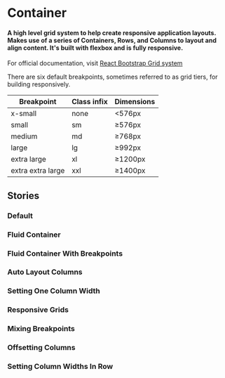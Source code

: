 
# Container

<h4>
  A high level grid system to help create responsive application layouts. 
  Makes use of a series of Containers, Rows, and Columns to layout and align content.
  It's built with flexbox and is fully responsive.
</h4>

For official documentation, visit [React Bootstrap Grid system](https://react-bootstrap.github.io/layout/grid/)

There are six default breakpoints, sometimes referred to as grid tiers, for building responsively.

| Breakpoint        | Class infix | Dimensions |
|-------------------|-------------|------------|
| x-small           | none        | <576px     |
| small             | sm          | ≥576px     |
| medium            | md          | ≥768px     |
| large             | lg          | ≥992px     |
| extra large       | xl          | ≥1200px    |
| extra extra large | xxl         | ≥1400px    |

<Canvas>
  <Story id="layouts-container--default"/>
</Canvas>

<ArgsTable of={Container} />

## Stories

### Default

<Canvas>
  <Story id="layouts-container--default" />
</Canvas>

### Fluid Container

<Canvas>
  <Story id="layouts-container--fluid-container" />
</Canvas>

### Fluid Container With Breakpoints

<Canvas>
  <Story id="layouts-container--fluid-container-with-breakpoints" />
</Canvas>

### Auto Layout Columns

<Canvas>
  <Story id="layouts-container--auto-layout-columns" />
</Canvas>

### Setting One Column Width

<Canvas>
  <Story id="layouts-container--setting-one-column-width" />
</Canvas>

### Responsive Grids

<Canvas>
  <Story id="layouts-container--responsive-grids" />
</Canvas>

### Mixing Breakpoints

<Canvas>
  <Story id="layouts-container--mixing-breakpoints" />
</Canvas>

### Offsetting Columns

<Canvas>
  <Story id="layouts-container--offsetting-columns" />
</Canvas>

### Setting Column Widths In Row

<Canvas>
  <Story id="layouts-container--setting-column-widths-in-row" />
</Canvas>
